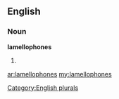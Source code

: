 ==English==

===Noun===
'''lamellophones'''

# {{plural of|[[lamellophone]]}}

[[Category:English plurals]]

[[ar:lamellophones]]
[[my:lamellophones]]